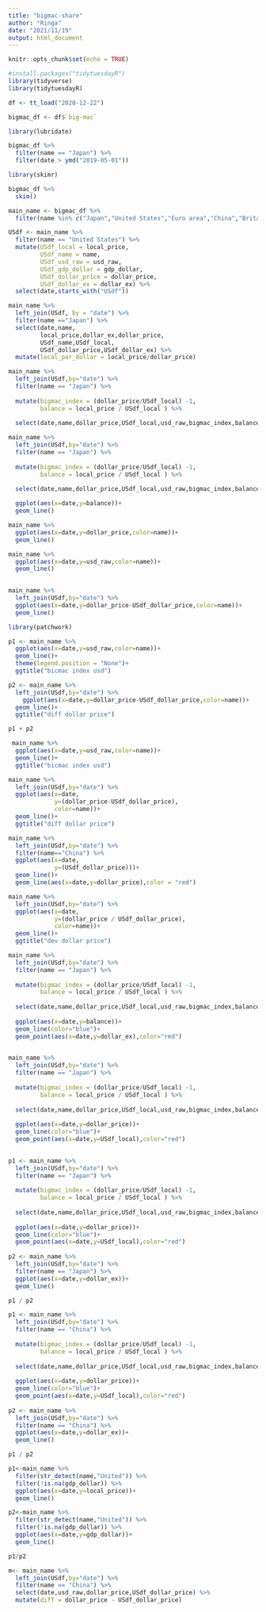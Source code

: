 ```yaml
---
title: "bigmac-share"
author: "Ringa"
date: "2021/11/19"
output: html_document
---
```


```r
knitr::opts_chunk$set(echo = TRUE)
```





```r
#install.packages("tidytuesdayR")
library(tidyverse)
library(tidytuesdayR)
```





```r
df <- tt_load("2020-12-22")
```



```r
bigmac_df <- df$`big-mac`
```



```r
library(lubridate)

bigmac_df %>% 
  filter(name == "Japan") %>% 
  filter(date > ymd("2019-05-01"))

```






```r
library(skimr)

bigmac_df %>% 
  skim()

```







```r
main_name <- bigmac_df %>% 
  filter(name %in% c("Japan","United States","Euro area","China","Britain"))
```



```r
USdf <- main_name %>% 
  filter(name == "United States") %>% 
  mutate(USdf_local = local_price,
         USdf_name = name,
         USdf_usd_raw = usd_raw,
         USdf_gdp_dollar = gdp_dollar,
         USdf_dollar_price = dollar_price,
         USdf_dollar_ex = dollar_ex) %>% 
  select(date,starts_with("USdf"))

```




```r

main_name %>% 
  left_join(USdf, by = "date") %>% 
  filter(name =="Japan") %>% 
  select(date,name,
         local_price,dollar_ex,dollar_price,
         USdf_name,USdf_local,
         USdf_dollar_price,USdf_dollar_ex) %>% 
  mutate(local_par_dollar = local_price/dollar_price)


```




```r
main_name %>% 
  left_join(USdf,by="date") %>% 
  filter(name == "Japan") %>% 
  
  mutate(bigmac_index = (dollar_price/USdf_local) -1,
         balance = local_price / USdf_local ) %>% 
  
  select(date,name,dollar_price,USdf_local,usd_raw,bigmac_index,balance, dollar_ex)
```






```r

main_name %>% 
  left_join(USdf,by="date") %>% 
  filter(name == "Japan") %>% 
  
  mutate(bigmac_index = (dollar_price/USdf_local) -1,
         balance = local_price / USdf_local ) %>% 
  
  select(date,name,dollar_price,USdf_local,usd_raw,bigmac_index,balance, dollar_ex) %>% 

  ggplot(aes(x=date,y=balance))+
  geom_line()

```


 







```r
main_name %>% 
  ggplot(aes(x=date,y=dollar_price,color=name))+
  geom_line()
```



```r
main_name %>% 
  ggplot(aes(x=date,y=usd_raw,color=name))+
  geom_line()
  
```



```r

main_name %>% 
  left_join(USdf,by="date") %>% 
  ggplot(aes(x=date,y=dollar_price-USdf_dollar_price,color=name))+
  geom_line()

```


```r
library(patchwork)

p1 <- main_name %>% 
  ggplot(aes(x=date,y=usd_raw,color=name))+
  geom_line()+
  theme(legend.position = "None")+
  ggtitle("bicmac index usd")

p2 <- main_name %>% 
  left_join(USdf,by="date") %>% 
    ggplot(aes(x=date,y=dollar_price-USdf_dollar_price,color=name))+
  geom_line()+
  ggtitle("diff dollar price")

p1 + p2

```


```r
 main_name %>% 
  ggplot(aes(x=date,y=usd_raw,color=name))+
  geom_line()+
  ggtitle("bicmac index usd")
```





```r

main_name %>% 
  left_join(USdf,by="date") %>% 
  ggplot(aes(x=date,
             y=(dollar_price-USdf_dollar_price),
             color=name))+
  geom_line()+
  ggtitle("diff dollar price")

```




```r
main_name %>% 
  left_join(USdf,by="date") %>% 
  filter(name=="China") %>% 
  ggplot(aes(x=date,
             y=(USdf_dollar_price)))+
  geom_line()+
  geom_line(aes(x=date,y=dollar_price),color = "red")
```




```r
main_name %>% 
  left_join(USdf,by="date") %>% 
  ggplot(aes(x=date,
             y=(dollar_price / USdf_dollar_price),
             color=name))+
  geom_line()+
  ggtitle("dev dollar price")

```








```r
main_name %>% 
  left_join(USdf,by="date") %>% 
  filter(name == "Japan") %>% 
  
  mutate(bigmac_index = (dollar_price/USdf_local) -1,
         balance = local_price / USdf_local ) %>% 
  
  select(date,name,dollar_price,USdf_local,usd_raw,bigmac_index,balance, dollar_ex) %>% 
  
  ggplot(aes(x=date,y=balance))+
  geom_line(color="blue")+
  geom_point(aes(x=date,y=dollar_ex),color="red")
  
```




```r
main_name %>% 
  left_join(USdf,by="date") %>% 
  filter(name == "Japan") %>% 
  
  mutate(bigmac_index = (dollar_price/USdf_local) -1,
         balance = local_price / USdf_local ) %>% 
  
  select(date,name,dollar_price,USdf_local,usd_raw,bigmac_index,balance, dollar_ex) %>% 
  
  ggplot(aes(x=date,y=dollar_price))+
  geom_line(color="blue")+
  geom_point(aes(x=date,y=USdf_local),color="red")
  
```




```r
p1 <- main_name %>% 
  left_join(USdf,by="date") %>% 
  filter(name == "Japan") %>% 
  
  mutate(bigmac_index = (dollar_price/USdf_local) -1,
         balance = local_price / USdf_local ) %>% 
  
  select(date,name,dollar_price,USdf_local,usd_raw,bigmac_index,balance, dollar_ex) %>% 
  
  ggplot(aes(x=date,y=dollar_price))+
  geom_line(color="blue")+
  geom_point(aes(x=date,y=USdf_local),color="red")
  
p2 <- main_name %>% 
  left_join(USdf,by="date") %>% 
  filter(name == "Japan") %>% 
  ggplot(aes(x=date,y=dollar_ex))+
  geom_line()

p1 / p2

```


```r
p1 <- main_name %>% 
  left_join(USdf,by="date") %>% 
  filter(name == "China") %>% 
  
  mutate(bigmac_index = (dollar_price/USdf_local) -1,
         balance = local_price / USdf_local ) %>% 
  
  select(date,name,dollar_price,USdf_local,usd_raw,bigmac_index,balance, dollar_ex) %>% 
  
  ggplot(aes(x=date,y=dollar_price))+
  geom_line(color="blue")+
  geom_point(aes(x=date,y=USdf_local),color="red")
  
p2 <- main_name %>% 
  left_join(USdf,by="date") %>% 
  filter(name == "China") %>% 
  ggplot(aes(x=date,y=dollar_ex))+
  geom_line()

p1 / p2

```

















```r
p1<-main_name %>% 
  filter(str_detect(name,"United")) %>% 
  filter(!is.na(gdp_dollar)) %>% 
  ggplot(aes(x=date,y=local_price))+
  geom_line()

p2<-main_name %>% 
  filter(str_detect(name,"United")) %>% 
  filter(!is.na(gdp_dollar)) %>% 
  ggplot(aes(x=date,y=gdp_dollar))+
  geom_line()

p1/p2
```














```r
m<- main_name %>% 
  left_join(USdf,by="date") %>% 
  filter(name == "China") %>% 
  select(date,usd_raw,dollar_price,USdf_dollar_price) %>% 
  mutate(diff = dollar_price - USdf_dollar_price)
```

























